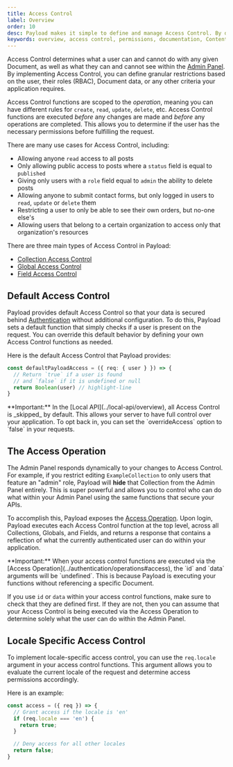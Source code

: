```yaml
---
title: Access Control
label: Overview
order: 10
desc: Payload makes it simple to define and manage Access Control. By declaring roles, you can set permissions and restrict what your users can interact with.
keywords: overview, access control, permissions, documentation, Content Management System, cms, headless, javascript, node, react, nextjs
---
```


<YouTube id="DoPLyXG26Dg" title="Overview of Payload Access Control" />

Access Control determines what a user can and cannot do with any given Document, as well as what they can and cannot see within the [Admin Panel](../admin/overview). By implementing Access Control, you can define granular restrictions based on the user, their roles (RBAC), Document data, or any other criteria your application requires.

Access Control functions are scoped to the _operation_, meaning you can have different rules for `create`, `read`, `update`, `delete`, etc. Access Control functions are executed _before_ any changes are made and _before_ any operations are completed. This allows you to determine if the user has the necessary permissions before fulfilling the request.

There are many use cases for Access Control, including:

- Allowing anyone `read` access to all posts
- Only allowing public access to posts where a `status` field is equal to `published`
- Giving only users with a `role` field equal to `admin` the ability to delete posts
- Allowing anyone to submit contact forms, but only logged in users to `read`, `update` or `delete` them
- Restricting a user to only be able to see their own orders, but no-one else's
- Allowing users that belong to a certain organization to access only that organization's resources

There are three main types of Access Control in Payload:

- [Collection Access Control](../access-control/collections)
- [Global Access Control](../access-control/globals)
- [Field Access Control](../access-control/fields)

## Default Access Control

Payload provides default Access Control so that your data is secured behind [Authentication](../authentication/overview) without additional configuration. To do this, Payload sets a default function that simply checks if a user is present on the request. You can override this default behavior by defining your own Access Control functions as needed.

Here is the default Access Control that Payload provides:

```ts
const defaultPayloadAccess = ({ req: { user } }) => {
  // Return `true` if a user is found
  // and `false` if it is undefined or null
  return Boolean(user) // highlight-line
}
```

<Banner type="warning">
  **Important:**
  In the [Local API](../local-api/overview), all Access Control is _skipped_ by default. This allows your server to have full control over your application. To opt back in, you can set the `overrideAccess` option to `false` in your requests.
</Banner>

## The Access Operation

The Admin Panel responds dynamically to your changes to Access Control. For example, if you restrict editing `ExampleCollection` to only users that feature an "admin" role, Payload will **hide** that Collection from the Admin Panel entirely. This is super powerful and allows you to control who can do what within your Admin Panel using the same functions that secure your APIs.

To accomplish this, Payload exposes the [Access Operation](../authentication/operations#access). Upon login, Payload executes each Access Control function at the top level, across all Collections, Globals, and Fields, and returns a response that contains a reflection of what the currently authenticated user can do within your application.

<Banner type="warning">
  **Important:**
  When your access control functions are executed via the [Access Operation](../authentication/operations#access),  the `id` and `data` arguments will be `undefined`. This is because Payload is executing your functions without referencing a specific Document.
</Banner>

If you use `id` or `data` within your access control functions, make sure to check that they are defined first. If they are not, then you can assume that your Access Control is being executed via the Access Operation to determine solely what the user can do within the Admin Panel.


## Locale Specific Access Control

To implement locale-specific access control, you can use the `req.locale` argument in your access control functions. This argument allows you to evaluate the current locale of the request and determine access permissions accordingly.

Here is an example:

```ts
const access = ({ req }) => {
  // Grant access if the locale is 'en'
  if (req.locale === 'en') {
    return true;
  }

  // Deny access for all other locales
  return false;
}
```
